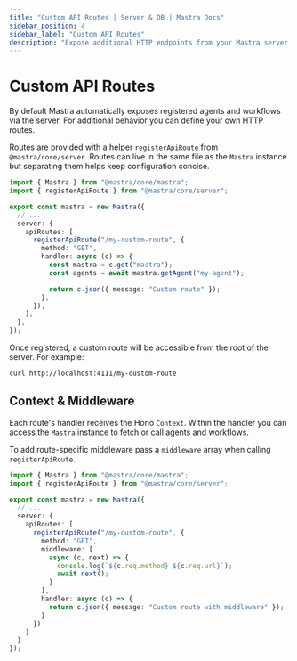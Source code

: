 ```yaml
---
title: "Custom API Routes | Server & DB | Mastra Docs"
sidebar_position: 4
sidebar_label: "Custom API Routes"
description: "Expose additional HTTP endpoints from your Mastra server."
---
```


# Custom API Routes

By default Mastra automatically exposes registered agents and workflows via the server. For additional behavior you can define your own HTTP routes.

Routes are provided with a helper `registerApiRoute` from `@mastra/core/server`. Routes can live in the same file as the `Mastra` instance but separating them helps keep configuration concise.

```typescript title="src/mastra/index.ts" copy showLineNumbers
import { Mastra } from "@mastra/core/mastra";
import { registerApiRoute } from "@mastra/core/server";

export const mastra = new Mastra({
  // ...
  server: {
    apiRoutes: [
      registerApiRoute("/my-custom-route", {
        method: "GET",
        handler: async (c) => {
          const mastra = c.get("mastra");
          const agents = await mastra.getAgent("my-agent");

          return c.json({ message: "Custom route" });
        },
      }),
    ],
  },
});
```

Once registered, a custom route will be accessible from the root of the server. For example:

```bash
curl http://localhost:4111/my-custom-route
```

## Context & Middleware

Each route's handler receives the Hono `Context`. Within the handler you can access the `Mastra` instance to fetch or call agents and workflows.

To add route-specific middleware pass a `middleware` array when calling `registerApiRoute`.

```typescript title="src/mastra/index.ts" copy showLineNumbers
import { Mastra } from "@mastra/core/mastra";
import { registerApiRoute } from "@mastra/core/server";

export const mastra = new Mastra({
  // ...
  server: {
    apiRoutes: [
      registerApiRoute("/my-custom-route", {
        method: "GET",
        middleware: [
          async (c, next) => {
            console.log(`${c.req.method} ${c.req.url}`);
            await next();
          }
        ],
        handler: async (c) => {
          return c.json({ message: "Custom route with middleware" });
        }
      })
    ]
  }
});
```
